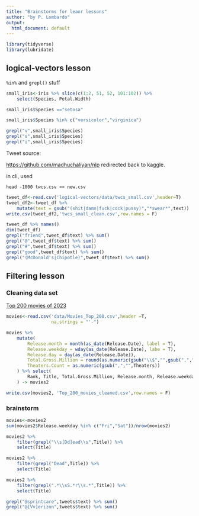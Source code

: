 ```yaml
---
title: "Brainstorms for leanr lessons"
author: "by P. Lombardo"
output:
  html_document: default
---
```

```r
library(tidyverse)
library(lubridate)
```


## logical-vectors lesson
`%in%` and `grepl()` stuff
```r
small_iris<-iris %>% slice(c(1:2, 51, 52, 101:102)) %>%
    select(Species, Petal.Width)

small_iris$Species =="setosa"

small_iris$Species %in% c("versicolor","virginica")

grepl("v",small_iris$Species)
grepl("s",small_iris$Species)
grepl("i",small_iris$Species)
```

Tweet source:

[https://github.com/madhuchaliyan/nlp](https://github.com/madhuchaliyan/nlp)
redirected back to kaggle.

in cli, used 
```
head -1000 twcs.csv >> new.csv
```

```r
tweet_df<-read.csv('logical-vectors/data/twcs_small.csv',header=T)
tweet_df2<-tweet_df %>%
    mutate(text = gsub("(shit|damn|fuck|cock|pussy)","*swear*",text))
write.csv(tweet_df2,'twcs_small_clean.csv',row.names = F)
```

```r
tweet_df %>% names()
dim(tweet_df)
grepl("friend",tweet_df$text) %>% sum()
grepl("@",tweet_df$text) %>% sum()
grepl("#",tweet_df$text) %>% sum()
grepl("good",tweet_df$text) %>% sum()
grepl("(McDonald's|Chipotle)",tweet_df$text) %>% sum()

```




## Filtering lesson

### Cleaning data set 
[Top 200 movies of 2023](https://www.kaggle.com/datasets/mohammadrizwansajjad/top-200-movies-of-2023) 

```r
movies<-read.csv('data/Movies_Top_200.csv',header =T,
                 na.strings = "'-")
```

```r
movies %>%
    mutate(
        Release.month = month(as_date(Release.Date), label = T),
        Release.weekday = wday(as_date(Release.Date), labe = T),
        Release.day = day(as_date(Release.Date)),
        Total.Gross.Million = round(as.numeric(gsub("\\$","",gsub(",","",Total.Gross)))/1000000,2),
        Theaters.Count = as.numeric(gsub(",","",Theaters))
    ) %>% select(
        Rank, Title, Total.Gross.Million, Release.month, Release.weekday, Release.day, Theaters.Count, Distributor
    ) -> movies2
```

```r
write.csv(movies2, 'Top_200_movies_cleaned.csv',row.names = F)
```

### brainstorm
```r
movies<-movies2
sum(movies2$Release.weekday %in% c("Fri","Sat"))/nrow(movies2)

movies2 %>%
    filter(grepl("\\s[Dd]ead\\s",Title)) %>%
    select(Title)

movies2 %>%
    filter(grepl("Dead",Title)) %>%
    select(Title)

movies2 %>%
    filter(grepl(".*\\sS.*r\\s.*",Title)) %>%
    select(Title)
```

```r
grepl("@sprintcare",tweets$text) %>% sum()
grepl("@[Vv]erizon",tweets$text) %>% sum()
```

